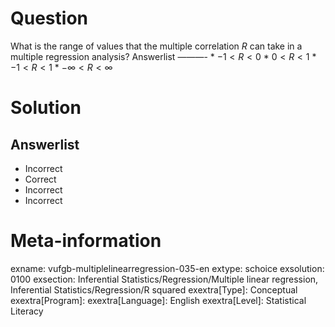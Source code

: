 Question
========
  
What is the range of values that the multiple correlation *R* can take in a multiple regression analysis? 
Answerlist
----------
* $-1 < R < 0$
* $0 < R < 1$
* $-1 < R < 1$
* $-\infty < R < \infty$

Solution
========

Answerlist
----------
* Incorrect
* Correct
* Incorrect
* Incorrect

Meta-information
================
exname: vufgb-multiplelinearregression-035-en
extype: schoice
exsolution: 0100
exsection: Inferential Statistics/Regression/Multiple linear regression, Inferential Statistics/Regression/R squared
exextra[Type]: Conceptual
exextra[Program]: 
exextra[Language]: English
exextra[Level]: Statistical Literacy
